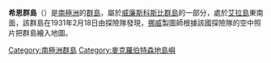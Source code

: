 {{coord|67|22|S|59|46|E|display=title}}

'''希恩群島'''（{{lang-en|Sheehan Islands}}）是[[南極洲|南極洲]]的[[群島|群島]]，屬於[[威廉斯科斯比群島|威廉斯科斯比群島]]的一部分，處於[[艾拉島_(南極洲)|艾拉島]]東南面，該群島在1931年2月18日由探險隊發現，[[挪威|挪威]]製圖師根據該國探險隊的空中照片把群島繪入地圖。

{{DEFAULTSORT:Sheehan Islands}}
[[Category:南極洲群島|Category:南極洲群島]]
[[Category:麥克羅伯特森地島嶼|Category:麥克羅伯特森地島嶼]]


{{MacRobertsonLand-geo-stub}}